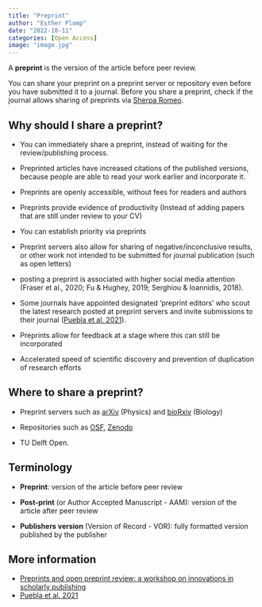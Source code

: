 ```yaml
---
title: "Preprint"
author: "Esther Plomp"
date: "2022-10-11"
categories: [Open Access]
image: "image.jpg"
---
```


A **preprint** is the version of the article before peer review.

You can share your preprint on a preprint server or repository even before you have submitted it to a journal. Before you share a preprint, check if the journal allows sharing of preprints via [Sherpa Romeo](https://v2.sherpa.ac.uk/romeo/).

## Why should I share a preprint?

-   You can immediately share a preprint, instead of waiting for the review/publishing process.

-   Preprinted articles have increased citations of the published versions, because people are able to read your work earlier and incorporate it.

-   Preprints are openly accessible, without fees for readers and authors

-   Preprints provide evidence of productivity (Instead of adding papers that are still under review to your CV)

-   You can establish priority via preprints

-   Preprint servers also allow for sharing of negative/inconclusive results, or other work not intended to be submitted for journal publication (such as open letters)

-   posting a preprint is associated with higher social media attention (Fraser et al., 2020; Fu & Hughey, 2019; Serghiou & Ioannidis, 2018).

-   Some journals have appointed designated 'preprint editors' who scout the latest research posted at preprint servers and invite submissions to their journal ([Puebla et al. 2021](https://doi.org/10.3998/mpub.12412508)).

-   Preprints allow for feedback at a stage where this can still be incorporated

-   Accelerated speed of scientific discovery and prevention of duplication of research efforts

## Where to share a preprint?

-   Preprint servers such as [arXiv](https://arxiv.org/) (Physics) and [bioRxiv](https://www.biorxiv.org/) (Biology)

-   Repositories such as [OSF](https://osf.io/preprints/), [Zenodo](https://zenodo.org/)

-   TU Delft Open.

## Terminology

-   **Preprint**: version of the article before peer review

-   **Post-print** (or Author Accepted Manuscript - AAM): version of the article after peer review

-   **Publishers version** (Version of Record - VOR): fully formatted version published by the publisher

## More information

-   [Preprints and open preprint review: a workshop on innovations in scholarly publishing](https://upstream.force11.org/preprints-and-open-preprint-review-a-workshop/)
-   [Puebla et al. 2021](https://doi.org/10.3998/mpub.12412508)
